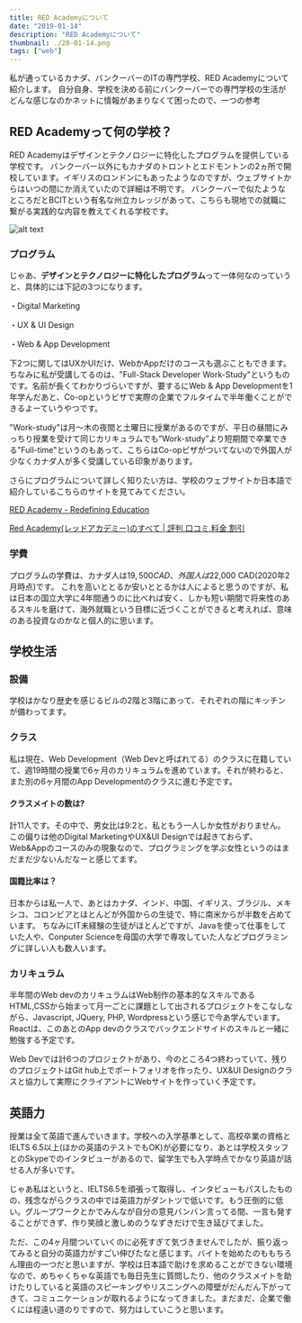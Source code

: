```yaml
---
title: RED Academyについて
date: "2019-01-14"
description: "RED Academyについて"
thumbnail: ./20-01-14.png
tags: ["web"]
---
```


私が通っているカナダ、バンクーバーのITの専門学校、RED Academyについて紹介します。
自分自身、学校を決める前にバンクーバーでの専門学校の生活がどんな感じなのかネットに情報があまりなくて困ったので、一つの参考

## RED Academyって何の学校？

RED Academyはデザインとテクノロジーに特化したプログラムを提供している学校です。
バンクーバー以外にもカナダのトロントとエドモントンの2ヵ所で開校しています。イギリスのロンドンにもあったようなのですが、ウェブサイトからはいつの間にか消えていたので詳細は不明です。
バンクーバーで似たようなところだとBCITという有名な州立カレッジがあって、こちらも現地での就職に繋がる実践的な内容を教えてくれる学校です。

![alt text](./images/20-01-14_02.png "RED Academy front")




### プログラム

じゃあ、**デザインとテクノロジーに特化したプログラム**って一体何なのっていうと、具体的には下記の3つになります。

・Digital Marketing

・UX & UI Design

・Web & App Development


下2つに関してはUXかUIだけ、WebかAppだけのコースも選ぶこともできます。
ちなみに私が受講してるのは、"Full-Stack Developer Work-Study"というものです。名前が長くてわかりづらいですが、要するにWeb & App Developmentを1年学んだあと、Co-opというビザで実際の企業でフルタイムで半年働くことができるよーていうやつです。

"Work-study"は月〜木の夜間と土曜日に授業があるのですが、平日の昼間にみっちり授業を受けて同じカリキュラムでも”Work-study”より短期間で卒業できる"Full-time"というのもあって、こちらはCo-opビザがついてないので外国人が少なくカナダ人が多く受講している印象があります。

さらにプログラムについて詳しく知りたい方は、学校のウェブサイトか日本語で紹介しているこちらのサイトを見てみてください。


[RED Academy - Redefining Education](https://redacademy.com/)

[Red Academy(レッドアカデミー)のすべて | 評判,口コミ,料金,割引](https://canada-school.com/school/redacademy/)

### 学費

プログラムの学費は、カナダ人は$19,500 CAD、外国人は$22,000 CAD(2020年2月時点)です。
これを高いととるか安いととるかは人によると思うのですが、私は日本の国立大学に4年間通うのに比べれば安く、しかも短い期間で将来性のあるスキルを磨けて、海外就職という目標に近づくことができると考えれば、意味のある投資なのかなと個人的に思います。

## 学校生活

### 設備

学校はかなり歴史を感じるビルの2階と3階にあって、それぞれの階にキッチンが備わってます。


### クラス

私は現在、Web Development（Web Devと呼ばれてる）のクラスに在籍していて、週19時間の授業で6ヶ月のカリキュラムを進めています。それが終わると、また別の6ヶ月間のApp Developmentのクラスに進む予定です。


#### クラスメイトの数は?
計11人です。その中で、男女比は9:2と、私ともう一人しか女性がおりません。
この偏りは他のDigital MarketingやUX&UI Designでは起きておらず、Web&Appのコースのみの現象なので、プログラミングを学ぶ女性というのはまだまだ少ないんだなーと感じてます。


#### 国籍比率は？
日本からは私一人で、あとはカナダ、インド、中国、イギリス、ブラジル、メキシコ、コロンビアとほとんどが外国からの生徒で、特に南米からが半数を占めています。
ちなみにIT未経験の生徒がほとんどですが、Javaを使って仕事をしていた人や、Conputer Scienceを母国の大学で専攻していた人などプログラミングに詳しい人も数人います。

### カリキュラム

半年間のWeb devのカリキュラムはWeb制作の基本的なスキルであるHTML,CSSから始まって月一ごとに課題として出されるプロジェクトをこなしながら、Javascript, JQuery, PHP, Wordpressという感じで今あ学んでいます。Reactは、このあとのApp devのクラスでバックエンドサイドのスキルと一緒に勉強する予定です。

Web Devでは計6つのプロジェクトがあり、今のところ4つ終わっていて、残りのプロジェクトはGit hub上でポートフォリオを作ったり、UX&UI Designのクラスと協力して実際にクライアントにWebサイトを作っていく予定です。

## 英語力

授業は全て英語で進んでいきます。学校への入学基準として、高校卒業の資格とIELTS 6.5以上(ほかの英語のテストでもOK)が必要になり、あとは学校スタッフとのSkypeでのインタビューがあるので、留学生でも入学時点でかなり英語が話せる人が多いです。

じゃあ私はというと、IELTS6.5を頑張って取得し、インタビューもパスしたものの、残念ながらクラスの中では英語力がダントツで低いです。もう圧倒的に低い。グループワークとかでみんなが自分の意見バンバン言ってる間、一言も発することができず、作り笑顔と激しめのうなずきだけで生き延びてました。

ただ、この4ヶ月間ついていくのに必死すぎて気づきませんでしたが、振り返ってみると自分の英語力がすごい伸びたなと感じます。バイトを始めたのももちろん理由の一つだと思いますが、学校は日本語で助けを求めることができない環境なので、めちゃくちゃな英語でも毎日先生に質問したり、他のクラスメイトを助けたりしていると英語のスピーキングやリスニングへの障壁がだんだん下がってきて、コミュニケーションが取れるようになってきました。まだまだ、企業で働くには程遠い道のりですので、努力はしていこうと思います。